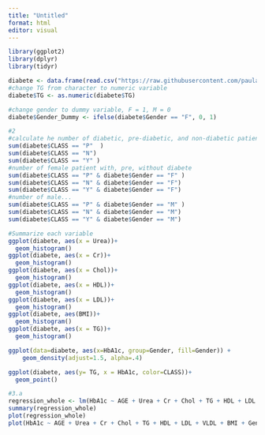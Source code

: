 ---
title: "Untitled"
format: html
editor: visual
---

```{r}
library(ggplot2)
library(dplyr)
library(tidyr)
```

```{r}
diabete <- data.frame(read.csv("https://raw.githubusercontent.com/paulaarraiza/diabetes_dataset/main/diabetes_dataset.csv"))
#change TG from character to numeric variable
diabete$TG <- as.numeric(diabete$TG)
```

```{r}
#change gender to dummy variable, F = 1, M = 0
diabete$Gender_Dummy <- ifelse(diabete$Gender == "F", 0, 1)
```

```{r}
#2
#calculate he number of diabetic, pre-diabetic, and non-diabetic patient
sum(diabete$CLASS == "P"  )
sum(diabete$CLASS == "N")
sum(diabete$CLASS == "Y" )
#number of female patient with, pre, without diabete
sum(diabete$CLASS == "P" & diabete$Gender == "F" )
sum(diabete$CLASS == "N" & diabete$Gender == "F")
sum(diabete$CLASS == "Y" & diabete$Gender == "F")
#number of male...
sum(diabete$CLASS == "P" & diabete$Gender == "M" )
sum(diabete$CLASS == "N" & diabete$Gender == "M")
sum(diabete$CLASS == "Y" & diabete$Gender == "M")
```


```{r}
#Summarize each variable
ggplot(diabete, aes(x = Urea))+
  geom_histogram()
ggplot(diabete, aes(x = Cr))+
  geom_histogram()
ggplot(diabete, aes(x = Chol))+
  geom_histogram()
ggplot(diabete, aes(x = HDL))+
  geom_histogram()
ggplot(diabete, aes(x = LDL))+
  geom_histogram()
ggplot(diabete, aes(BMI))+
  geom_histogram()
ggplot(diabete, aes(x = TG))+
  geom_histogram()
```


```{r}
ggplot(data=diabete, aes(x=HbA1c, group=Gender, fill=Gender)) +
    geom_density(adjust=1.5, alpha=.4)
```

```{r}
ggplot(diabete, aes(y= TG, x = HbA1c, color=CLASS))+
  geom_point()
```

```{r}
#3.a
regression_whole <- lm(HbA1c ~ AGE + Urea + Cr + Chol + TG + HDL + LDL + VLDL + BMI + Gender_Dummy, data = diabete)
summary(regression_whole)
plot(regression_whole)
plot(HbA1c ~ AGE + Urea + Cr + Chol + TG + HDL + LDL + VLDL + BMI + Gender_Dummy, data = diabete)
```
